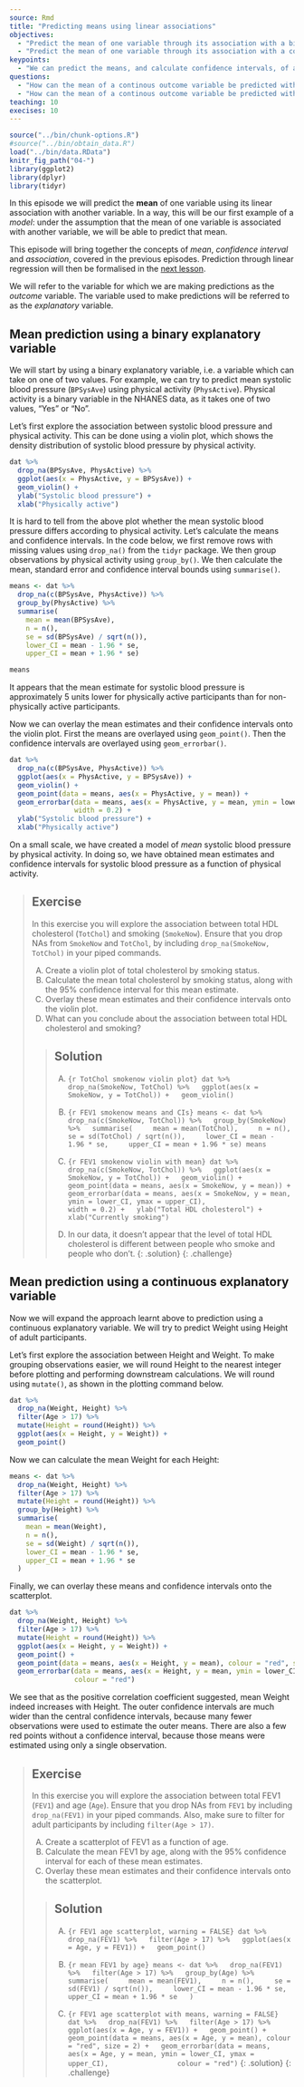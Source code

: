 ---
source: Rmd
title: "Predicting means using linear associations"
objectives:
  - "Predict the mean of one variable through its association with a binary variable."
  - "Predict the mean of one variable through its association with a continuous variable."
keypoints:
  - "We can predict the means, and calculate confidence intervals, of a continuous outcome variable grouped by a binary or continuous explanatory variable. On a small scale, this is an example of a model."
questions:
  - "How can the mean of a continous outcome variable be predicted with a binary explanatory variable?"
  - "How can the mean of a continous outcome variable be predicted with a continous explanatory variable?"
teaching: 10
execises: 10
---

```{r, include=FALSE}
source("../bin/chunk-options.R")
#source("../bin/obtain_data.R")
load("../bin/data.RData")
knitr_fig_path("04-")
library(ggplot2)
library(dplyr)
library(tidyr)
```

In this episode we will predict the **mean** of one variable using its
linear association with another variable. In a way, this will be our first example
of a *model*: under the assumption that the mean of one variable is associated
with another variable, we will be able to predict that mean. 

This episode will bring together the concepts of *mean*, *confidence interval* and
*association*, covered in the previous episodes. Prediction through linear regression
will then be formalised in the [next lesson](https://carpentries-incubator.github.io/simple-linear-regression-public-health).

We will refer to the variable for which we are making predictions as the 
*outcome* variable. The variable used to make predictions will be referred to
as the *explanatory* variable. 

## Mean prediction using a binary explanatory variable
We will start by using a binary explanatory variable, i.e. a variable which
can take on one of two values. For example, we can try to predict mean
systolic blood pressure (`BPSysAve`) using physical activity (`PhysActive`). 
Physical activity is a binary variable in the NHANES data, as it takes one of two values, "Yes" or "No".

Let's first explore the association between systolic blood pressure and 
physical activity. This can be done using a violin plot, which shows
the density distribution of systolic blood pressure by physical activity.

```{r BPSysAve PhysActive violin plot}
dat %>%
  drop_na(BPSysAve, PhysActive) %>%
  ggplot(aes(x = PhysActive, y = BPSysAve)) +
  geom_violin() +
  ylab("Systolic blood pressure") +
  xlab("Physically active")
```

It is hard to tell from the above plot whether the mean systolic blood pressure
differs according to physical activity. Let's calculate the means and 
confidence intervals. In the code below, we first remove rows with missing 
values using `drop_na()` from the `tidyr` package. 
We then group observations by physical
activity using `group_by()`. We then calculate the mean, standard error and
confidence interval bounds using `summarise()`.

```{r BPSysAve PhysActive means}
means <- dat %>%
  drop_na(c(BPSysAve, PhysActive)) %>%
  group_by(PhysActive) %>%
  summarise(
    mean = mean(BPSysAve),
    n = n(),
    se = sd(BPSysAve) / sqrt(n()),
    lower_CI = mean - 1.96 * se,
    upper_CI = mean + 1.96 * se)

means
```
It appears that the mean estimate for systolic blood pressure is approximately 
5 units lower for physically active participants than for non-physically
active participants. 

Now we can overlay the mean estimates and their confidence intervals onto
the violin plot. First the means are overlayed using `geom_point()`. Then 
the confidence intervals are overlayed using `geom_errorbar()`.

```{r BPSysAve PhysActive violin with mean}
dat %>%
  drop_na(c(BPSysAve, PhysActive)) %>%
  ggplot(aes(x = PhysActive, y = BPSysAve)) +
  geom_violin() +
  geom_point(data = means, aes(x = PhysActive, y = mean)) +
  geom_errorbar(data = means, aes(x = PhysActive, y = mean, ymin = lower_CI, ymax = upper_CI),
                width = 0.2) +
  ylab("Systolic blood pressure") +
  xlab("Physically active")
```

On a small scale, we have created a model of *mean* systolic blood pressure
by physical activity. In doing so, we have obtained mean estimates and confidence 
intervals for systolic blood pressure as a function of physical activity. 

> ## Exercise
> In this exercise you will explore the association between total HDL cholesterol (`TotChol`) and
> smoking (`SmokeNow`). Ensure that you drop NAs from `SmokeNow` and `TotChol`, by including
> `drop_na(SmokeNow, TotChol)` in your piped commands.
> 
> A) Create a violin plot of total cholesterol by smoking status.  
> B) Calculate the mean total cholesterol by smoking status, along with the 95% confidence 
> interval for this mean estimate.  
> C) Overlay these mean estimates and their confidence intervals onto the violin plot.
> D) What can you conclude about the association between total HDL cholesterol and smoking?
> 
> > ## Solution
> > A) 
> > ```{r TotChol smokenow violin plot}
> > dat %>%
> >   drop_na(SmokeNow, TotChol) %>%
> >   ggplot(aes(x = SmokeNow, y = TotChol)) +
> >   geom_violin()
> > ```
> > 
> > B) 
> > ```{r FEV1 smokenow means and CIs}
> > means <- dat %>%
> >   drop_na(c(SmokeNow, TotChol)) %>%
> >   group_by(SmokeNow) %>%
> >   summarise(
> >     mean = mean(TotChol),
> >     n = n(),
> >     se = sd(TotChol) / sqrt(n()),
> >     lower_CI = mean - 1.96 * se,
> >     upper_CI = mean + 1.96 * se)
> > means
> > ```
> > 
> > C) 
> > ```{r FEV1 smokenow violin with mean}
> > dat %>%
> >   drop_na(c(SmokeNow, TotChol)) %>%
> >   ggplot(aes(x = SmokeNow, y = TotChol)) +
> >   geom_violin() +
> >   geom_point(data = means, aes(x = SmokeNow, y = mean)) +
> >   geom_errorbar(data = means, aes(x = SmokeNow, y = mean, ymin = lower_CI, ymax = upper_CI),
> >                 width = 0.2) +
> >   ylab("Total HDL cholesterol") +
> >   xlab("Currently smoking")
> > ```
> > 
> > D)
> > In our data, it doesn't appear that the level of total HDL cholesterol is different between people who smoke and people who don't.
> {: .solution}
{: .challenge}

## Mean prediction using a continuous explanatory variable
Now we will expand the approach learnt above to prediction using a 
continuous explanatory variable. We will try to predict
Weight using Height of adult participants. 

Let's first explore the association between Height and Weight. To make grouping
observations easier, we will round Height to the nearest integer
before plotting and performing downstream calculations. We will round
using `mutate()`, as shown in the plotting command below.

```{r explore association rounded Height and Weight, warning = FALSE}
dat %>%
  drop_na(Weight, Height) %>%
  filter(Age > 17) %>%
  mutate(Height = round(Height)) %>%
  ggplot(aes(x = Height, y = Weight)) +
  geom_point()
```

Now we can calculate the mean Weight for each Height:

```{r mean Weight by Height}
means <- dat %>%
  drop_na(Weight, Height) %>%
  filter(Age > 17) %>%
  mutate(Height = round(Height)) %>%
  group_by(Height) %>%
  summarise(
    mean = mean(Weight),
    n = n(),
    se = sd(Weight) / sqrt(n()),
    lower_CI = mean - 1.96 * se,
    upper_CI = mean + 1.96 * se
  )
```

Finally, we can overlay these means and confidence intervals onto the 
scatterplot. 

```{r explore association rounded Height and Weight with means, warning = FALSE}
dat %>%
  drop_na(Weight, Height) %>%
  filter(Age > 17) %>%
  mutate(Height = round(Height)) %>%
  ggplot(aes(x = Height, y = Weight)) +
  geom_point() +
  geom_point(data = means, aes(x = Height, y = mean), colour = "red", size = 2) +
  geom_errorbar(data = means, aes(x = Height, y = mean, ymin = lower_CI, ymax = upper_CI),
                colour = "red")
```

We see that as the positive correlation coefficient suggested, mean
Weight indeed increases with Height. The outer confidence intervals are much
wider than the central confidence intervals, because many fewer observations
were used to estimate the outer means. There are also a few red points
without a confidence interval, because those means were estimated using only a single
observation. 

> ## Exercise
> In this exercise you will explore the association between total FEV1 (`FEV1`) and
> age (`Age`). Ensure that you drop NAs from `FEV1` by including
> `drop_na(FEV1)` in your piped commands. Also, make sure to filter for adult
> participants by including `filter(Age > 17)`.
> 
> A) Create a scatterplot of FEV1 as a function of age.   
> B) Calculate the mean FEV1 by age, along with the 95% confidence 
> interval for each of these mean estimates.  
> C) Overlay these mean estimates and their confidence intervals onto the scatterplot.
> 
> > ## Solution
> > A)
> > ```{r FEV1 age scatterplot, warning = FALSE}
> > dat %>%
> >   drop_na(FEV1) %>%
> >   filter(Age > 17) %>%
> >   ggplot(aes(x = Age, y = FEV1)) +
> >   geom_point() 
> > ```
> > 
> > B) 
> > ```{r mean FEV1 by age}
> > means <- dat %>%
> >   drop_na(FEV1) %>%
> >   filter(Age > 17) %>%
> >   group_by(Age) %>%
> >   summarise(
> >     mean = mean(FEV1),
> >     n = n(),
> >     se = sd(FEV1) / sqrt(n()),
> >     lower_CI = mean - 1.96 * se,
> >     upper_CI = mean + 1.96 * se
> >   )
> > ```
> > 
> > C) 
> > ```{r FEV1 age scatterplot with means, warning = FALSE}
> > dat %>%
> >   drop_na(FEV1) %>%
> >   filter(Age > 17) %>%
> >   ggplot(aes(x = Age, y = FEV1)) +
> >   geom_point() +
> >   geom_point(data = means, aes(x = Age, y = mean), colour = "red", size = 2) +
> >   geom_errorbar(data = means, aes(x = Age, y = mean, ymin = lower_CI, ymax = upper_CI),
> >                 colour = "red")
> > ```
> {: .solution}
{: .challenge}
